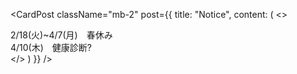 
<div className="p-4"> </div>

<CardPost
  className="mb-2"
  post={{
    title: "Notice",
    content: (
      <>
      <div>
        2/18(火)~4/7(月)　春休み
      </div>
      <div>
        4/10(木)　健康診断?
      </div>
      </>
    )
  }}
/>

<div className="flex my-2">
  <ShowPrompts />
</div>

<div className="flex my-2">
  <HomeIcons />
</div>

<div className="bg-black p-10">
  <BaseKnob />
</div>

<div className="my-6 md:my-8">
  <ShowQuote />
</div>

<div className="grid place-content-center">
  <RichImage
    isOss
    caption={'"If you can\'t tell, does it matter?"'}
    className="w-full md:w-80"
    src={"girl90s.png"}
  />
</div>
